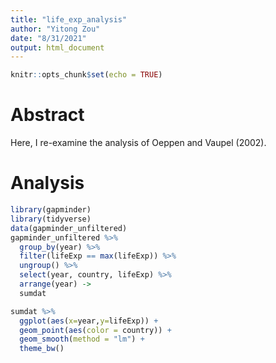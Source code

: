 ```yaml
---
title: "life_exp_analysis"
author: "Yitong Zou"
date: "8/31/2021"
output: html_document
---
```


```r
knitr::opts_chunk$set(echo = TRUE)
```

# Abstract

  Here, I re-examine the analysis of Oeppen and Vaupel (2002).

# Analysis

```r
library(gapminder)
library(tidyverse)
data(gapminder_unfiltered)
gapminder_unfiltered %>%
  group_by(year) %>%
  filter(lifeExp == max(lifeExp)) %>%
  ungroup() %>%
  select(year, country, lifeExp) %>%
  arrange(year) ->
  sumdat
```

```r
sumdat %>% 
  ggplot(aes(x=year,y=lifeExp)) +
  geom_point(aes(color = country)) +
  geom_smooth(method = "lm") +
  theme_bw()
```

